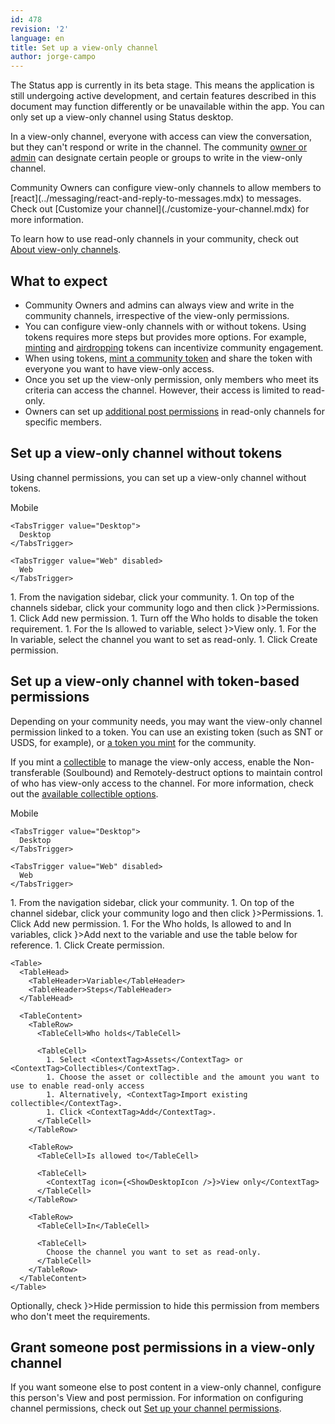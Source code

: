 ```yaml
---
id: 478
revision: '2'
language: en
title: Set up a view-only channel
author: jorge-campo
---
```


<Admonition type="beta" status="Status app is currently in beta stage">
  The Status app is currently in its beta stage. This means the application is still undergoing active development, and certain features described in this document may function differently or be unavailable within the app.
</Admonition>

<Admonition type="info">
  You can only set up a view-only channel using Status desktop.
</Admonition>

In a view-only channel, everyone with access can view the conversation, but they can't respond or write in the channel. The community [owner or admin](./permissions-by-role-in-status-communities.mdx) can designate certain people or groups to write in the view-only channel.

<Admonition type="tip">
  Community Owners can configure view-only channels to allow members to [react](../messaging/react-and-reply-to-messages.mdx) to messages. Check out [Customize your channel](./customize-your-channel.mdx) for more information.
</Admonition>

To learn how to use read-only channels in your community, check out [About view-only channels](./about-view-only-channels.mdx).

## What to expect

- Community Owners and admins can always view and write in the community channels, irrespective of the view-only permissions.
- You can configure view-only channels with or without tokens. Using tokens requires more steps but provides more options. For example, [minting](./mint-tokens-for-your-community.mdx) and [airdropping](./how-to-airdrop-tokens-in-status.mdx) tokens can incentivize community engagement.
- When using tokens, [mint a community token](./mint-tokens-for-your-community.mdx) and share the token with everyone you want to have view-only access.
- Once you set up the view-only permission, only members who meet its criteria can access the channel. However, their access is limited to read-only.
- Owners can set up [additional post permissions](#grant-someone-post-permissions-in-a-view-only-channel) in read-only channels for specific members.

## Set up a view-only channel without tokens

Using channel permissions, you can set up a view-only channel without tokens.

<Tabs defaultValue="Desktop">
  <TabsList size={32}>
    <TabsTrigger value="Mobile" disabled>
      Mobile
    </TabsTrigger>

    <TabsTrigger value="Desktop">
      Desktop
    </TabsTrigger>

    <TabsTrigger value="Web" disabled>
      Web
    </TabsTrigger>
  </TabsList>

  <TabsContent value="Desktop">
    1. From the navigation sidebar, click your community.
    1. On top of the channels sidebar, click your community logo and then click <ContextTag icon={<ObjectsDesktopIcon />}>Permissions</ContextTag>.
    1. Click <ContextTag>Add new permission</ContextTag>.
    1. Turn off the <ContextTag>Who holds</ContextTag> to disable the token requirement.
    1. For the <ContextTag>Is allowed to</ContextTag> variable, select <ContextTag icon={<ShowDesktopIcon />}>View only</ContextTag>.
    1. For the <ContextTag>In</ContextTag> variable, select the channel you want to set as read-only.
    1. Click <ContextTag>Create permission</ContextTag>.
  </TabsContent>
</Tabs>

## Set up a view-only channel with token-based permissions

Depending on your community needs, you may want the view-only channel permission linked to a token. You can use an existing token (such as SNT or USDS, for example), or [a token you mint](./mint-tokens-for-your-community.mdx) for the community.

If you mint a [collectible](../wallet/collectibles-your-quick-start-guide.mdx) to manage the view-only access, enable the <ContextTag>Non-transferable (Soulbound)</ContextTag> and <ContextTag>Remotely-destruct</ContextTag> options to maintain control of who has view-only access to the channel. For more information, check out the [available collectible options](./mint-tokens-for-your-community.mdx#set-up-your-collectible-options).

<Tabs defaultValue="Desktop">
  <TabsList size={32}>
    <TabsTrigger value="Mobile" disabled>
      Mobile
    </TabsTrigger>

    <TabsTrigger value="Desktop">
      Desktop
    </TabsTrigger>

    <TabsTrigger value="Web" disabled>
      Web
    </TabsTrigger>
  </TabsList>

  <TabsContent value="Desktop">
    1. From the navigation sidebar, click your community.
    1. On top of the channel sidebar, click your community logo and then click <ContextTag icon={<ObjectsDesktopIcon />}>Permissions</ContextTag>.
    1. Click <ContextTag>Add new permission</ContextTag>.
    1. For the <ContextTag>Who holds</ContextTag>, <ContextTag>Is allowed to<ContextTag> and </ContextTag>In</ContextTag> variables, click <ContextTag icon={<AddCircleDesktopIcon />}>Add</ContextTag> next to the variable and use the table below for reference.
    1. Click <ContextTag>Create permission</ContextTag>.

    <Table>
      <TableHead>
        <TableHeader>Variable</TableHeader>
        <TableHeader>Steps</TableHeader>
      </TableHead>

      <TableContent>
        <TableRow>
          <TableCell>Who holds</TableCell>

          <TableCell>
            1. Select <ContextTag>Assets</ContextTag> or <ContextTag>Collectibles</ContextTag>.
            1. Choose the asset or collectible and the amount you want to use to enable read-only access
            1. Alternatively, <ContextTag>Import existing collectible</ContextTag>.
            1. Click <ContextTag>Add</ContextTag>.
          </TableCell>
        </TableRow>

        <TableRow>
          <TableCell>Is allowed to</TableCell>

          <TableCell>
            <ContextTag icon={<ShowDesktopIcon />}>View only</ContextTag>
          </TableCell>
        </TableRow>

        <TableRow>
          <TableCell>In</TableCell>

          <TableCell>
            Choose the channel you want to set as read-only.
          </TableCell>
        </TableRow>
      </TableContent>
    </Table>
  </TabsContent>
</Tabs>

<Admonition type="tip">
  Optionally, check <ContextTag icon={<HideDesktopIcon />}>Hide permission</ContextTag> to hide this permission from members who don't meet the requirements.
</Admonition>

## Grant someone post permissions in a view-only channel

If you want someone else to post content in a view-only channel, configure this person's <ContextTag>View and post</ContextTag> permission. For information on configuring channel permissions, check out [Set up your channel permissions](set-up-your-channel-permissions.mdx).
